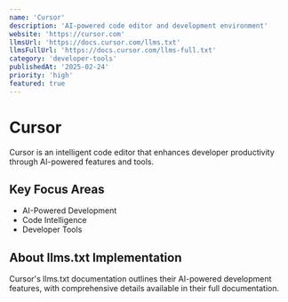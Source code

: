 ```yaml
---
name: 'Cursor'
description: 'AI-powered code editor and development environment'
website: 'https://cursor.com'
llmsUrl: 'https://docs.cursor.com/llms.txt'
llmsFullUrl: 'https://docs.cursor.com/llms-full.txt'
category: 'developer-tools'
publishedAt: '2025-02-24'
priority: 'high'
featured: true
---
```


# Cursor

Cursor is an intelligent code editor that enhances developer productivity through AI-powered features and tools.

## Key Focus Areas

- AI-Powered Development
- Code Intelligence
- Developer Tools

## About llms.txt Implementation

Cursor's llms.txt documentation outlines their AI-powered development features, with comprehensive details available in their full documentation.
